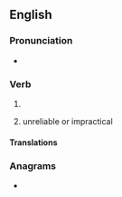 ==English==

===Pronunciation===
* {{IPA|en|/fleɪkt/}}

===Verb===
{{head|en|verb form}}

# {{en-past of|flake}}
# {{lb|en|of a person}} unreliable or impractical

====Translations====
{{trans-top|unreliable or impractical}}
{{trans-mid}}
{{trans-bottom}}

===Anagrams===
* {{anagrams|en|a=adefkl|defalk}}
